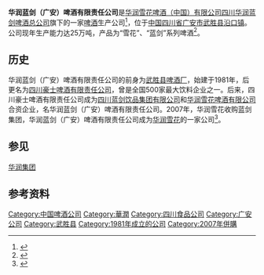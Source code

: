 '''华润蓝剑（广安）啤酒有限责任公司'''是[[华润雪花啤酒（中国）有限公司|华润雪花啤酒（中国）有限公司]][[四川华润蓝剑啤酒总公司|四川华润蓝剑啤酒总公司]]旗下的一家[[啤酒|啤酒]]生产公司<ref>{{cite web| language =| publisher =华润雪花啤酒（中国）有限公司| title =旗下—华润雪花啤酒| url =http://www.snowbeer.com.cn/filiale_sichuan.asp| author =| date =| accessdate =2009年6月16日| deadurl =yes| archiveurl =https://web.archive.org/web/20090704081426/http://www.snowbeer.com.cn/filiale_sichuan.asp| archivedate =2009年7月4日}}</ref>，位于[[中国|中国]][[四川省|四川省]][[广安市|广安市]][[武胜县|武胜县]][[沿口镇|沿口镇]]。公司现年生产能力达25万吨，产品为“雪花”、“蓝剑”系列啤酒<ref>{{cite web| language =| publisher =武胜政府网| title =华润蓝剑（广安）啤酒有限责任公司简介| url =http://www.wusheng.gov.cn/News_View.asp?NewsID=330| author =| date =| accessdate =2009年6月16日}}{{dead link|date=2017年11月 |bot=InternetArchiveBot |fix-attempted=yes }}</ref>。

==历史==
华润蓝剑（广安）啤酒有限责任公司的前身为[[武胜县啤酒厂|武胜县啤酒厂]]，始建于1981年，后更名为[[四川豪士啤酒有限责任公司|四川豪士啤酒有限责任公司]]，曾是全国500家最大饮料企业之一。后来，四川豪士啤酒有限责任公司成为[[四川蓝剑饮品集团有限公司|四川蓝剑饮品集团有限公司]]和[[华润雪花啤酒有限公司|华润雪花啤酒有限公司]]合资企业，名华润蓝剑（广安）啤酒有限责任公司。2007年，华润雪花收购蓝剑集团，华润蓝剑（广安）啤酒有限责任公司成为[[华润雪花|华润雪花]]的一家公司<ref>{{cite web | language =  | publisher = 新华网 | title = 华润雪花25亿收购蓝剑 坐稳全国啤酒销量"老大" | url = http://news.xinhuanet.com/fortune/2007-01/05/content_5568632.htm | author =  | date = 2007年1月5日  | accessdate = 2009年6月16日 }}</ref>。

==参见==
[[华润集团|华润集团]]

==参考资料==
{{reflist}}

{{中国啤酒}}
[[Category:中国啤酒公司|Category:中国啤酒公司]]
[[Category:華潤|Category:華潤]]
[[Category:四川食品公司|Category:四川食品公司]]
[[Category:广安公司|Category:广安公司]]
[[Category:武胜县|Category:武胜县]]
[[Category:1981年成立的公司|Category:1981年成立的公司]]
[[Category:2007年併購|Category:2007年併購]]